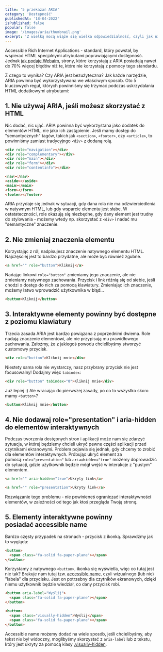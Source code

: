 ```yaml
---
title: '5 przekazań ARIA'
category: 'Dostępność'
publishedAt: '18-04-2022'
isPublished: false
popular: false
image: '/images/aria/thumbnail.png'
excerpt: 'Z wielką mocą wiąże się wielka odpowiedzialność, czyli jak nie zrobić sobie i innym krzywdy podczas korzystania z atrybutów ARIA'
---
```


Accessible Rich Internet Applications - standard, który powstał, by wspierać HTML specjalnymi atrybutami poprawiającymi dostępność. Jednak [jak podaje Webaim](https://webaim.org/projects/million/#aria), strony, które korzystają z ARIA posiadają nawet do 70% więcej błędów niż te, które nie korzystają z pomocy tego standardu.

Z czego to wynika? Czy ARIA jest bezużyteczna? Jak każde narzędzie, ARIA powinna być wykorzystywana we właściwym sposób. Oto 5 kluczowych reguł, których powinniśmy się trzymać podczas uskrzydalania HTML dodatkowymi atrybutami:

## 1. Nie używaj ARIA, jeśli możesz skorzystać z HTML

Nic dodać, nic ująć. ARIA powinna być wykorzystana jako dodatek do elementów HTML, nie jako ich zastąpienie. Jeśli mamy dostęp do "semantycznych" tagów, takich jak `<section>`, `<footer>`, czy `<article>`, to powinniśmy zamiast tradycyjngo `<div>` z dodaną rolą.

<Highlight variant="error" title="Źle:">

```html
<div role="navigation"></div>
<div role="complementary"></div>
<div role="main"></div>
<div role="form"></div>
<div role="contentinfo"></div>
```

</Highlight>

<Highlight variant="success" title="Dobrze:">

```html
<nav></nav>
<aside></aside>
<main></main>
<form></form>
<footer></footer>
```

</Highlight>

ARIA przydaje się jednak w sytuacji, gdy dana rola nie ma odzwierciedlenia w natywnym HTML, lub gdy wsparcie elementu jest słabe. W ostatateczności, role okazują się niezbędne, gdy dany element jest trudny do stylowania - możemy wtedy np. skorzystać z `<div>` i nadać mu "semantyczne" znaczenie.

## 2. Nie zmieniaj znaczenia elementu

Korzystając z ról, nadpisujesz znaczenie natywnego elementu HTML. Najczęściej jest to bardzo przydatne, ale może być również zgubne.

<Highlight variant="error" title="Źle:">

```html
<a href="" role="button">Kliknij</a>
```

</Highlight>

Nadając linkowi `role="button"` zmieniamy jego znaczenie, ale nie zmieniamy natywnego zachowania. Przycisk i link różnią się od siebie, jeśli chodzi o dostęp do nich za pomocą klawiatury. Zmieniając ich znaczenie, możemy łatwo wprowadzić użytkownika w błąd...

<Highlight variant="success" title="Dobrze:">

```html
<button>Kliknij</button>
```

</Highlight>

## 3. Interaktywne elementy powinny być dostępne z poziomu klawiatury

Trzecia zasada ARIA jest bardzo powiązana z poprzednimi dwiema. Role nadają znaczenie elementowi, ale nie przypisują mu prawidłowego zachowania. Założmy, że z jakiegoś powodu chcielibyśmy stworzyć customowy przycisk.

<Highlight variant="error" title="Źle:">

```html
<div role="button">Kliknij mnie</div>
```

</Highlight>

Niestety sama rola nie wystarczy, nasz przybrany przycisk nie jest focusowalny! Dodajmy więc `tabindex`:

<Highlight variant="success" title="Lepiej:">

```html
<div role="button" tabindex="0">Kliknij mnie</div>
```

</Highlight>

Już lepiej :) Ale wracając do pierwszej zasady, po co to wszystko skoro mamy `<button>`?

<Highlight variant="success" title="Dobrze:">

```html
<button>Kliknij mnie</button>
```

</Highlight>

## 4. Nie dodawaj role="presentation" i aria-hidden do elementów interaktywnych

Podczas tworzenia dostępnych stron i aplikacji może nam się zdarzyć sytuacja, w której będziemy chcieli ukryć pewne części aplikacji przed czytnikami ekranowymi. Problem pojawia się jednak, gdy chcemy to zrobić dla elementów interaktywnych. Próbując ukryć element za pomocą `role="presentation"` lub `aria=hidden="true"` możemy doprowadzić do sytuacji, gdzie użytkownik będzie mógł wejść w interakcje z "pustym" elementem.

<Highlight variant="error" title="Źle:">

```html
<a href="" aria-hidden="true">Ukryty link</a>

<a href="" role="presentation">Ukryty link</a>
```

</Highlight>

Rozwiązanie tego problemu - nie powinieneś ograniczać interaktywności elementów, w zależności od tego jak ktoś przegląda Twoją stronę.

## 5. Elementy interaktywne powinny posiadać accessible name

Bardzo częsty przypadek na stronach - przycisk z ikonką. Sprawdźmy jak to wygląda:

<Highlight variant="error" title="Źle:">

```html
<button>
  <span class="fa-solid fa-paper-plane"></span>
</button>
```

</Highlight>

Korzystamy z natywnego `<button>`, ikonka się wyświetla, więc co tutaj jest nie tak? Brakuje nam tutaj tzw. [accessible name](https://www.w3.org/TR/accname-1.1/), czyli wizualnego (lub nie) "labela" dla przycisku. Jest on potrzebny dla czytników ekranowych, dzięki niemu użytkownik będzie wiedział, co dany przycisk robi.

<Highlight variant="success" title="Dobrze:">

```html
<button aria-label="Wyślij">
  <span class="fa-solid fa-paper-plane"></span>
</button>

<button>
  <span class="visually-hidden">Wyślij</span>
  <span class="fa-solid fa-paper-plane"></span>
</button>
```

</Highlight>

Accessible name możemy dodać na wiele sposób, jeśli chcielibyśmy, aby tekst nie był widoczny, moglibyśmy skorzystać z `aria-label` lub z tekstu, który jest ukryty za pomocą klasy [.visually-hidden](https://www.a11yproject.com/posts/how-to-hide-content/).
